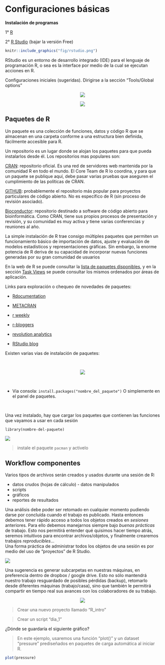 # Configuraciones básicas {#config}

<b>Instalación de programas</b>

1° [R](https://cran.r-project.org/) 

2° [R Studio](https://www.rstudio.com/products/rstudio/download/) (bajar la versión Free)

```r
knitr::include_graphics("fig/rstudio.png")
```

RStudio es un entorno de desarrollo integrado (IDE) para el lenguaje de programación R, o sea es la interface por medio de la cual se ejecutan acciones en R. 

Configuraciones iniciales (sugeridas). Dirigirse a la sección "Tools/Global options"

<center>
![](fig/rstudio_config1.png)

![](fig/rstudio_config2.png)
</center>


## Paquetes de R {-}

Un paquete es una colección de funciones, datos y código R que se almacenan en una carpeta conforme a una estructura bien definida, fácilmente accesible para R. 

Un repositorio es un lugar donde se alojan los paquetes para que pueda instalarlos desde él. Los repositorios mas populares son: 

[CRAN](https://cran.r-project.org/): repositorio oficial. Es una red de servidores web mantenida por la comunidad R en todo el mundo. El Core Team de R lo coordina, y para que un paquete se publique aquí, debe pasar varias pruebas que aseguren el cumplimiento de las políticas de CRAN.

[GITHUB](https://github.com/): probablemente el repositorio más popular para proyectos particulares de código abierto. No es específico de R (sin proceso de revisión asociado).

[Bioconductor](https://www.bioconductor.org/): repositorio destinado a software de código abierto para bioinformática. Como CRAN, tiene sus propios procesos de presentación y revisión, y su comunidad es muy activa y tiene varias conferencias y reuniones al año.

La simple instalación de R trae consigo múltiples paquetes que permiten un funcionamiento básico de importación de datos, ajuste y evaluación de modelos estadísticos y representaciones gráficas. Sin embargo, la enorme potencia de R deriva de su capacidad de incorporar nuevas funciones generadas por su gran comunidad de usuarios 

En la web de R se puede consultar la [lista de paquetes disponibles](https://cran.r-project.org/web/packages/available_packages_by_date.html), y en la sección [Task Views](https://cran.r-project.org/web/views/) se puede consultar los mismos ordenados por áreas de aplicación. 

:::{#box1 .blue-box}
Links para exploración o chequeo de novedades de paquetes:

- [Rdocumentation](https://www.rdocumentation.org)  

- [METACRAN](https://www.r-pkg.org/) 

- [r weekly](https://rweekly.org/)

- [r-bloggers](https://www.r-bloggers.com/)

- [revolution analytics](https://blog.revolutionanalytics.com/)

- [RStudio blog](https://blog.rstudio.com/categories/packages)

:::

Existen varias vias de instalación de paquetes:

</br>

<center>
![](fig/install.packages.png) 
</center>

</br>

- Via consola: `install.packages("nombre_del_paquete")` O simplemente en el panel de paquetes.  

</br>

:::{#box1 .blue-box}
Una vez instalado, hay que cargar los paquetes que contienen las funciones que vayamos a usar en cada sesión
:::

`library(nombre-del-paquete)`

![](fig/bulb.jpeg)


> instale el paquete `pacman` y activelo

## Workflow componentes {-}

Varios tipos de archivos serán creados y usados durante una sesión de R: 

* datos crudos (hojas de cálculo) - datos manipulados
* scripts
* gráficos
* reportes de resultados

Una análisis debe poder ser retomado en cualquier momento pudiendo darse por concluída cuando el trabajo es publicado. Hasta entonces debemos tener rápido acceso a todos los objetos creados en *sesiones* anteriores. Para ello debemos manejarnos siempre bajo *buenas prácticas* de trabajo. Esto nos permitirá entender qué quisimos hacer tiempo atrás, seremos intuitivos para encontrar archivos/objetos, y finalmente crearemos trabajos *reproducibles*...   
Una forma práctica de administrar todos los objetos de una sesión es por medio del uso de "proyectos" de R Studio. 

![](fig/workflow.jpg) 

Una sugerencia es generar subcarpetas en nuestras máquinas, en preferencia dentro de dropbox / google drive. Esto no sólo mantendrá nuestro trabajo resguardado de posibles pérdidas (backup), retomarlo desde diferentes máquinas (trabajo/casa), sino que también le permitirá compartir en tiempo real sus avances con los colaboradores de su trabajo.

<center>
![](fig/folders.png) 
</center>

> Crear una nuevo proyecto llamado "R_intro"

> Crear un script "dia_1"

¿Dónde se guardaría el siguiente gráfico?

> En este ejemplo, usaremos una función "plot()" y un dataset "pressure" prediseñados en paquetes de carga automática al iniciar R. 

```r
plot(pressure)
```


